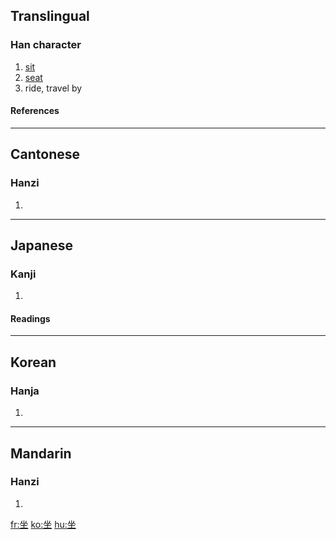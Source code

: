 {{see|座}}

==Translingual==
===Han character===
{{Han char|rn=32|rad=土|as=04|sn=7|four=8810<sub>4</sub>|canj=人人土 (OOG)}}
# [[sit]]
# [[seat]]
# ride, travel by
====References====
{{Han ref|kx=0225.150|dkj=04931|dj=0460.060|hdz=10423.120|uh=5750|ud=22352|bh=A7A4|bd=42916}}
----
==Cantonese==
===Hanzi===
{{yue-hanzi|jyut=|y=cho5, jo6}}
# {{defn|Cantonese}}
----
==Japanese==
===Kanji===
{{ja-kanji|grade=|rs=土04}}
# {{defn|Japanese}} 
====Readings====
{{ja-readings|on=[[ざ]] (za)|kun=[[すわる]] (suwaru), [[そぞろに]] (sozoroni), [[おわす]] (owasu)}}
----
==Korean==
===Hanja===
{{ko-hanja|hangeul=좌|rv=jwa|mr=chwa}}
# {{defn|Korean}}
----
==Mandarin==
===Hanzi===
{{cmn-hanzi|pin=[[wù]] (wu4), [[zuò]] (zuo4)|wg=wu<sup>4</sup>, tso<sup>4</sup>}}
# {{defn|Mandarin}}

[[fr:坐]]
[[ko:坐]]
[[hu:坐]]